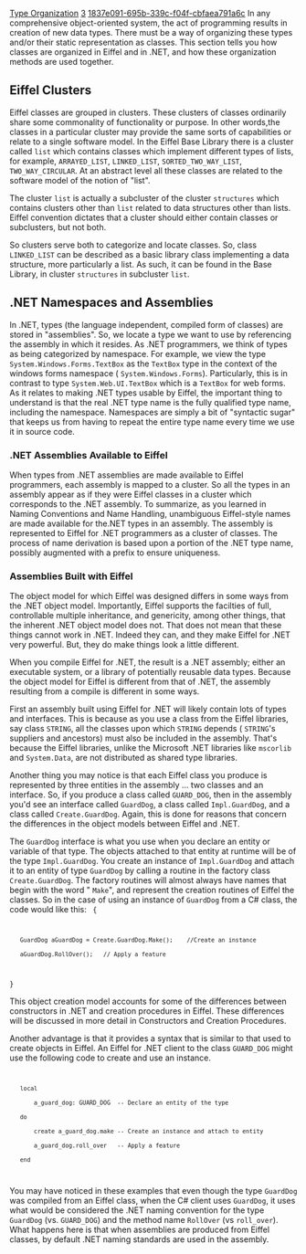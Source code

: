 [[Property:title|Type Organization]]
[[Property:weight|3]]
[[Property:uuid|1837e091-695b-339c-f04f-cbfaea791a6c]]
In any comprehensive object-oriented system, the act of programming results in creation of new data types. There must be a way of organizing these types and/or their static representation as classes. This section tells you how classes are organized in Eiffel and in .NET, and how these organization methods are used together. 

==Eiffel Clusters==

Eiffel classes are grouped in clusters. These clusters of classes ordinarily share some commonality of functionality or purpose. In other words,the classes in a particular cluster may provide the same sorts of capabilities or relate to a single software model. In the Eiffel Base Library there is a cluster called <code> list </code> which contains classes which implement different types of lists, for example, <code> ARRAYED_LIST </code>, <code> LINKED_LIST </code>, <code> SORTED_TWO_WAY_LIST </code>, <code> TWO_WAY_CIRCULAR </code>. At an abstract level all these classes are related to the software model of the notion of "list". 

The cluster <code> list </code> is actually a subcluster of the cluster <code> structures </code> which contains clusters other than <code> list </code> related to data structures other than lists. Eiffel convention dictates that a cluster should either contain classes or subclusters, but not both. 

So clusters serve both to categorize and locate classes. So, class <code> LINKED_LIST </code> can be described as a basic library class implementing a data structure, more particularly a list. As such, it can be found in the Base Library, in cluster <code> structures </code> in subcluster <code> list </code>. 

==.NET Namespaces and Assemblies==

In .NET, types (the language independent, compiled form of classes) are stored in "assemblies". So, we locate a type we want to use by referencing the assembly in which it resides. 
As .NET programmers, we think of types as being categorized by namespace. For example, we view the type <code> System.Windows.Forms.TextBox </code> as the <code> TextBox </code> type in the context of the windows forms namespace ( <code> System.Windows.Forms </code>). Particularly, this is in contrast to type <code> System.Web.UI.TextBox </code> which is a <code> TextBox </code> for web forms. As it relates to making .NET types usable by Eiffel, the important thing to understand is that the real .NET type name is the fully qualified type name, including the namespace. Namespaces are simply a bit of "syntactic sugar" that keeps us from having to repeat the entire type name every time we use it in source code. 
===.NET Assemblies Available to Eiffel===
When types from .NET assemblies are made available to Eiffel programmers, each assembly is mapped to a cluster. So all the types in an assembly appear as if they were Eiffel classes in a cluster which corresponds to the .NET assembly. 
To summarize, as you learned in Naming Conventions and Name Handling, unambiguous Eiffel-style names are made available for the.NET types in an assembly. The assembly is represented to Eiffel for .NET programmers as a cluster of classes. The process of name derivation is based upon a portion of the .NET type name, possibly augmented with a prefix to ensure uniqueness. 

===Assemblies Built with Eiffel===

The object model for which Eiffel was designed differs in some ways from the .NET object model. Importantly, Eiffel supports the facilties of full, controllable multiple inheritance, and genericity, among other things, that the inherent .NET object model does not. That does not mean that these things cannot work in .NET. Indeed they can, and they make Eiffel for .NET very powerful. But, they do make things look a little different. 

When you compile Eiffel for .NET, the result is a .NET assembly; either an executable system, or a library of potentially reusable data types. Because the object model for Eiffel is different from that of .NET, the assembly resulting from a compile is different in some ways. 

First an assembly built using Eiffel for .NET will likely contain lots of types and interfaces. This is because as you use a class from the Eiffel libraries, say class <code> STRING </code>, all the classes upon which <code> STRING </code> depends ( <code> STRING </code>'s suppliers and ancestors) must also be included in the assembly. That's because the Eiffel libraries, unlike the Microsoft .NET libraries like <code> mscorlib </code> and <code> System.Data </code>, are not distributed as shared type libraries. 

Another thing you may notice is that each Eiffel class you produce is represented by three entities in the assembly ... two classes and an interface. So, if you produce a class called <code> GUARD_DOG </code>, then in the assembly you'd see an interface called <code> GuardDog </code>, a class called <code> Impl.GuardDog </code>, and a class called <code> Create.GuardDog </code>. Again, this is done for reasons that concern the differences in the object models between Eiffel and .NET. 

The <code> GuardDog </code> interface is what you use when you declare an entity or variable of that type. The objects attached to that entity at runtime will be of the type <code> Impl.GuardDog </code>. You create an instance of <code> Impl.GuardDog </code> and attach it to an entity of type <code> GuardDog </code> by calling a routine in the factory class <code> Create.GuardDog </code>. The factory routines will almost always have names that begin with the word " <code> Make </code>", and represent the creation routines of Eiffel the classes. So in the case of using an instance of <code> GuardDog </code> from a C# class, the code would like this: 
<code>
{
	GuardDog aGuardDog = Create.GuardDog.Make();	//Create an instance
	aGuardDog.RollOver();	// Apply a feature
}
</code>

This object creation model accounts for some of the differences between constructors in .NET and creation procedures in Eiffel. These differences will be discussed in more detail in Constructors and Creation Procedures. 

Another advantage is that it provides a syntax that is similar to that used to create objects in Eiffel. An Eiffel for .NET client to the class <code> GUARD_DOG </code> might use the following code to create and use an instance. 
<code>
	local
		a_guard_dog: GUARD_DOG	-- Declare an entity of the type
	do
		create a_guard_dog.make	-- Create an instance and attach to entity
		a_guard_dog.roll_over	-- Apply a feature
	end
</code>

You may have noticed in these examples that even though the type <code> GuardDog </code> was compiled from an Eiffel class, when the C# client uses <code> GuardDog </code>, it uses what would be considered the .NET naming convention for the type <code> GuardDog </code> (vs. <code> GUARD_DOG </code>) and the method name <code> RollOver </code> (vs <code> roll_over </code>). What happens here is that when assemblies are produced from Eiffel classes, by default .NET naming standards are used in the assembly. 




